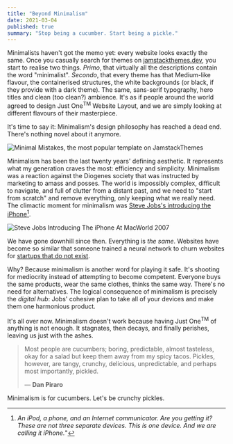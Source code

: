 ```yaml
---
title: "Beyond Minimalism"
date: 2021-03-04
published: true
summary: "Stop being a cucumber. Start being a pickle."
---
```


Minimalists haven't got the memo yet: every website looks exactly the same. Once you casually search for themes on [jamstackthemes.dev](https://jamstackthemes.dev/theme/), you start to realise two things. _Primo_, that virtually all the descriptions contain the word "minimalist". _Secondo_, that every theme has that Medium-like flavour, the containerised structures, the white backgrounds (or black, if they provide with a dark theme). The same, sans-serif typography, hero titles and clean (too clean?) ambience.
It's as if people around the world agreed to design Just One<sup>TM</sup> Website Layout, and we are simply looking at different flavours of their masterpiece.

It's time to say it: Minimalism's design philosophy has reached a dead end. There's nothing novel about it anymore.

![Minimal Mistakes, the most popular template on JamstackThemes](./minimal-mistakes.png)

Minimalism has been the last twenty years' defining aesthetic. It represents what my generation craves the most: efficiency and simplicity. Minimalism was a reaction against the Diogenes society that was instructed by marketing to amass and posses. The world is impossibly complex, difficult to navigate, and full of clutter from a distant past, and we need to "start from scratch" and
remove everything, only keeping what we really need. The climactic moment for minimalism was [Steve Jobs's introducing the iPhone](https://www.youtube.com/watch?v=x7qPAY9JqE4&t=1m24s)[^1].

![Steve Jobs Introducing The iPhone At MacWorld 2007](./SteveJobsIntroducingTheiPhoneAtMacWorld2007.png)

We have gone downhill since then. Everything is _the same_. Websites have become so similar that someone trained a neural network
to churn websites for [startups that do not exist](https://thisstartupdoesnotexist.com/).

Why? Because minimalism is another word for playing it safe. It's shooting for mediocrity instead of attempting to become competent. Everyone buys the same products, wear the same clothes, thinks the same way. There's no need for alternatives. The logical consequence of minimalism is precisely the _digital hub_: Jobs' cohesive plan to take all of your devices and make them one harmonious product.

It's all over now. Minimalism doesn't work because having Just One<sup>TM</sup> of anything is not enough. It stagnates, then decays, and finally perishes, leaving us just with the ashes.

> Most people are cucumbers; boring, predictable, almost tasteless, okay for a salad but keep them away from my spicy tacos. Pickles, however, are tangy, crunchy, delicious, unpredictable, and perhaps most importantly, pickled.
>
> — **Dan Piraro**

Minimalism is for cucumbers. Let's be crunchy pickles.

[^1]: _An iPod, a phone, and an Internet communicator. Are you getting it? These are not three separate devices. This is one device. And we are calling it iPhone._"
